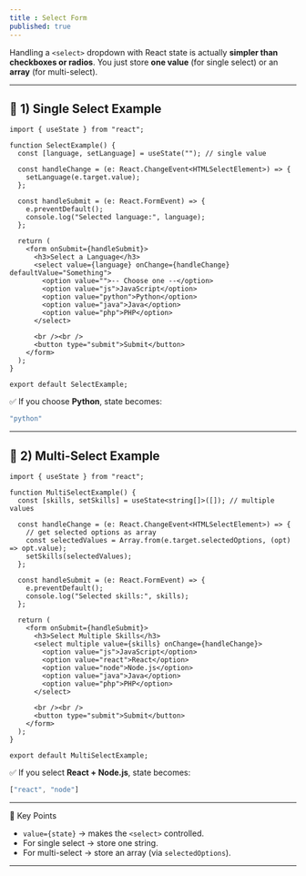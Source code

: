 ```yaml
---
title : Select Form
published: true
---
```


Handling a `<select>` dropdown with React state is actually **simpler than checkboxes or radios**.
You just store **one value** (for single select) or an **array** (for multi-select).

---

## 🔹 1) Single Select Example

```tsx
import { useState } from "react";

function SelectExample() {
  const [language, setLanguage] = useState(""); // single value

  const handleChange = (e: React.ChangeEvent<HTMLSelectElement>) => {
    setLanguage(e.target.value);
  };

  const handleSubmit = (e: React.FormEvent) => {
    e.preventDefault();
    console.log("Selected language:", language);
  };

  return (
    <form onSubmit={handleSubmit}>
      <h3>Select a Language</h3>
      <select value={language} onChange={handleChange} defaultValue="Something">
        <option value="">-- Choose one --</option>
        <option value="js">JavaScript</option>
        <option value="python">Python</option>
        <option value="java">Java</option>
        <option value="php">PHP</option>
      </select>

      <br /><br />
      <button type="submit">Submit</button>
    </form>
  );
}

export default SelectExample;
```

✅ If you choose **Python**, state becomes:

```js
"python"
```

---

## 🔹 2) Multi-Select Example

```tsx
import { useState } from "react";

function MultiSelectExample() {
  const [skills, setSkills] = useState<string[]>([]); // multiple values

  const handleChange = (e: React.ChangeEvent<HTMLSelectElement>) => {
    // get selected options as array
    const selectedValues = Array.from(e.target.selectedOptions, (opt) => opt.value);
    setSkills(selectedValues);
  };

  const handleSubmit = (e: React.FormEvent) => {
    e.preventDefault();
    console.log("Selected skills:", skills);
  };

  return (
    <form onSubmit={handleSubmit}>
      <h3>Select Multiple Skills</h3>
      <select multiple value={skills} onChange={handleChange}>
        <option value="js">JavaScript</option>
        <option value="react">React</option>
        <option value="node">Node.js</option>
        <option value="java">Java</option>
        <option value="php">PHP</option>
      </select>

      <br /><br />
      <button type="submit">Submit</button>
    </form>
  );
}

export default MultiSelectExample;
```

✅ If you select **React + Node.js**, state becomes:

```js
["react", "node"]
```

---

🔎 Key Points

* `value={state}` → makes the `<select>` controlled.
* For single select → store one string.
* For multi-select → store an array (via `selectedOptions`).

---


